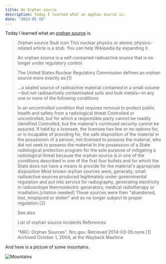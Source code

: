 ```yaml
---
title: An Orphan source
description: Today I learned what an opphan source is.
date: "2023-05-19"
---
```

Today I learned what an [orphan source](https://en.wikipedia.org/wiki/Orphan_source) is.

> Orphan source
> Stub icon	
> This nuclear physics or atomic physics–related article is a stub. You can help Wikipedia by expanding it.
> 
> An orphan source is a self-contained radioactive source that is no longer under regulatory control.
> 
> The United States Nuclear Regulatory Commission defines an orphan source more exactly as:[1]
> 
> ...a sealed source of radioactive material contained in a small volume—but not radioactively contaminated soils and bulk metals—in any one or more of the following conditions
> 
> In an uncontrolled condition that requires removal to protect public health and safety from a radiological threat
> Controlled or uncontrolled, but for which a responsible party cannot be readily identified
> Controlled, but the material's continued security cannot be assured. If held by a licensee, the licensee has few or no options for, or is incapable of providing for, the safe disposition of the material
> In the possession of a person, not licensed to possess the material, who did not seek to possess the material
> In the possession of a State radiological protection program for the sole purpose of mitigating a radiological threat because the orphan source is in one of the conditions described in one of the first four bullets and for which the State does not have a means to provide for the material's appropriate disposition
> Most known orphan sources were, generally, small radioactive sources produced legitimately under governmental regulation and put into service for radiography, generating electricity in radioisotope thermoelectric generators, medical radiotherapy or irradiation.[citation needed] These sources were then "abandoned, lost, misplaced or stolen" and so no longer subject to proper regulation.[2]
> 
> See also
> 
> List of orphan source incidents
> References
> 
> "NRC: Orphan Sources". Nrc.gov. Retrieved 2014-03-05.none
> [1] Archived October 1, 2004, at the Wayback Machine


And here is a picture of some mountains.


<Image src="/img.jpeg" alt="Mountains" />